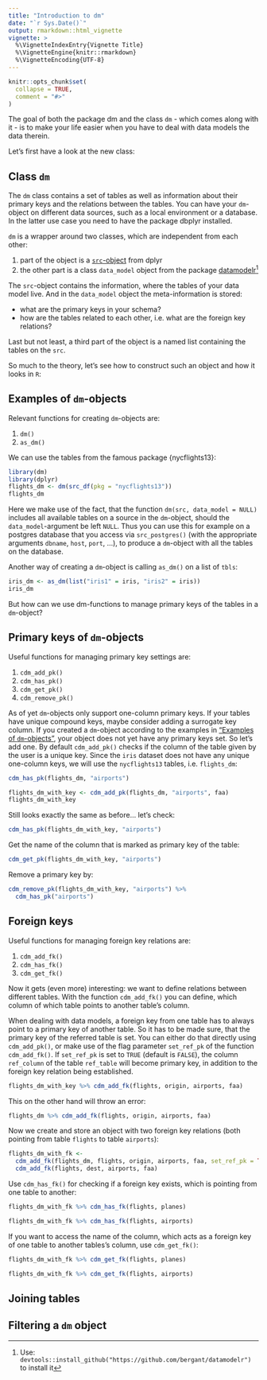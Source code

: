 ```yaml
---
title: "Introduction to dm"
date: "`r Sys.Date()`"
output: rmarkdown::html_vignette
vignette: >
  %\VignetteIndexEntry{Vignette Title}
  %\VignetteEngine{knitr::rmarkdown}
  %\VignetteEncoding{UTF-8}
---
```


```r
knitr::opts_chunk$set(
  collapse = TRUE,
  comment = "#>"
)
```

The goal of both the package dm and the class `dm` - which comes along with it - is to make your life easier when you have to deal with data models the data therein.

Let's first have a look at the new class:

## Class `dm`

The `dm` class contains a set of tables as well as information about their primary keys and the relations between the tables. You can have your `dm`-object on different data sources, such as a local environment or a database. In the latter use case you need to have the package dbplyr installed. 

`dm` is a wrapper around two classes, which are independent from each other:

1. part of the object is a [`src`-object](https://dplyr.tidyverse.org/reference/src.html) from dplyr
2. the other part is a class `data_model` object
 from the package [datamodelr](https://github.com/bergant/datamodelr)^[Use: `devtools::install_github("https://github.com/bergant/datamodelr")` to install it]

The `src`-object contains the information, where the tables of your data model live. And in the `data_model` object the meta-information is stored:

- what are the primary keys in your schema?
- how are the tables related to each other, i.e. what are the foreign key relations?

Last but not least, a third part of the object is a named list containing the tables on the `src`.

So much to the theory, let's see how to construct such an object and how it looks in `R`:

## Examples of `dm`-objects {#ex_dm}

Relevant functions for creating `dm`-objects are:

1. `dm()`
2. `as_dm()`

We can use the tables from the famous package {nycflights13}:
```r
library(dm)
library(dplyr)
flights_dm <- dm(src_df(pkg = "nycflights13"))
flights_dm
```

Here we make use of the fact, that the function `dm(src, data_model = NULL)` includes all available tables on a source in the `dm`-object, should the `data_model`-argument be left `NULL`. 
Thus you can use this for example on a postgres database that you access via `src_postgres()` (with the appropriate arguments `dbname`, `host`, `port`, ...), to produce a `dm`-object with all the tables on the database.

Another way of creating a `dm`-object is calling `as_dm()` on a list of `tbls`:
```r
iris_dm <- as_dm(list("iris1" = iris, "iris2" = iris))
iris_dm
```

But how can we use dm-functions to manage primary keys of the tables in a `dm`-object?

## Primary keys of `dm`-objects

Useful functions for managing primary key settings are:

1. `cdm_add_pk()`
2. `cdm_has_pk()`
3. `cdm_get_pk()`
4. `cdm_remove_pk()`

As of yet `dm`-objects only support one-column primary keys. If your tables have unique compound keys, maybe consider adding a surrogate key column. 
If you created a `dm`-object according to the examples in ["Examples of `dm`-objects"](#ex_dm), your object does not yet have any primary keys set.
So let's add one.
By default `cdm_add_pk()` checks if the column of the table given by the user is a unique key.
Since the `iris` dataset does not have any unique one-column keys, we will use the `nycflights13` tables, i.e. `flights_dm`:

```r
cdm_has_pk(flights_dm, "airports")
```
```r
flights_dm_with_key <- cdm_add_pk(flights_dm, "airports", faa)
flights_dm_with_key
```
Still looks exactly the same as before... let's check:
```r
cdm_has_pk(flights_dm_with_key, "airports")
```
Get the name of the column that is marked as primary key of the table:
```r
cdm_get_pk(flights_dm_with_key, "airports")
```
Remove a primary key by:
```r
cdm_remove_pk(flights_dm_with_key, "airports") %>% 
  cdm_has_pk("airports")
```

## Foreign keys

Useful functions for managing foreign key relations are:

1. `cdm_add_fk()`
2. `cdm_has_fk()`
3. `cdm_get_fk()`

Now it gets (even more) interesting: we want to define relations between different tables.
With the function `cdm_add_fk()` you can define, which column of which table points to another table's column.

When dealing with data models, a foreign key from one table has to always point to a primary key of another table.
So it has to be made sure, that the primary key of the referred table is set.
You can either do that directly using `cdm_add_pk()`, or make use of the flag parameter `set_ref_pk` of the function `cdm_add_fk()`. 
If `set_ref_pk` is set to `TRUE` (default is `FALSE`), the column `ref_column` of the table `ref_table` will become primary key, in addition to the foreign key relation being established.

```r
flights_dm_with_key %>% cdm_add_fk(flights, origin, airports, faa)
```
This on the other hand will throw an error:
```r
flights_dm %>% cdm_add_fk(flights, origin, airports, faa)
```
Now we create and store an object with two foreign key relations (both pointing from table `flights` to table `airports`):
```r
flights_dm_with_fk <- 
  cdm_add_fk(flights_dm, flights, origin, airports, faa, set_ref_pk = TRUE) %>% 
  cdm_add_fk(flights, dest, airports, faa)
```

Use `cdm_has_fk()` for checking if a foreign key exists, which is pointing from one table to another:
```r
flights_dm_with_fk %>% cdm_has_fk(flights, planes)
```
```r
flights_dm_with_fk %>% cdm_has_fk(flights, airports)
```

If you want to access the name of the column, which acts as a foreign key of one table to another tables's column, use `cdm_get_fk()`:
```r
flights_dm_with_fk %>% cdm_get_fk(flights, planes)
```
```r
flights_dm_with_fk %>% cdm_get_fk(flights, airports)
```



## Joining tables

## Filtering a `dm` object
